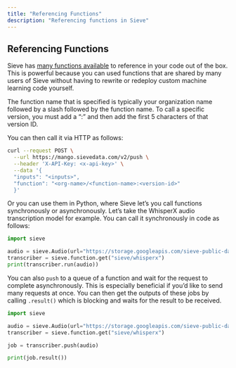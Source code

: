 ```yaml
---
title: "Referencing Functions"
description: "Referencing functions in Sieve"
---
```


## Referencing Functions

Sieve has [many functions available](https://sievedata.com/explore) to reference in your code out of the box. This is powerful because you can used functions that are shared by many users of Sieve without having to rewrite or redeploy custom machine learning code yourself.

The function name that is specified is typically your organization name followed by a slash followed by the function name. To call a specific version, you must add a “:” and then add the first 5 characters of that version ID.

You can then call it via HTTP as follows:

```bash
curl --request POST \
  --url https://mango.sievedata.com/v2/push \
  --header 'X-API-Key: <x-api-key>' \
  --data '{
  "inputs": "<inputs>",
  "function": "<org-name>/<function-name>:<version-id>"
  }'
```

Or you can use them in Python, where Sieve let’s you call functions synchronously or asynchronously. Let’s take the WhisperX audio transcription model for example. You can call it synchronously in code as follows:

```python
import sieve

audio = sieve.Audio(url="https://storage.googleapis.com/sieve-public-data/assets/audio.mp3")
transcriber = sieve.function.get("sieve/whisperx")
print(transcriber.run(audio))
```

You can also `push` to a queue of a function and wait for the request to complete asynchronously. This is especially beneficial if you’d like to send many requests at once. You can then get the outputs of these jobs by calling `.result()` which is blocking and waits for the result to be received.

```python
import sieve

audio = sieve.Audio(url="https://storage.googleapis.com/sieve-public-data/assets/audio.mp3")
transcriber = sieve.function.get("sieve/whisperx")

job = transcriber.push(audio)

print(job.result())
```
